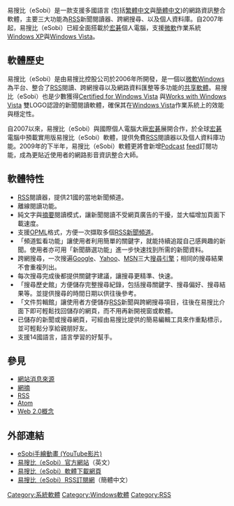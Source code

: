 {{noteTA
|G1=IT
}}
{{Infobox Software
| name                   = eSobi
| logo                   =
| screenshot             =
| caption                =
| author                 =
| developer              = 易搜比控股公司 (esobi Inc.)
| programming language   =
| operating system       = [[Microsoft_Windows|Microsoft Windows]]
| platform               =
| language               =
| status                 = 支援，開發中
| genre                  = [[RSS|RSS]]新聞閱讀器、跨網搜尋、網路資訊整合
| license                = [[共享軟體|共享軟體]]
| website                = [http://www.esobi.com www.eSobi.com]
}}

易搜比（eSobi）是一款支援多國語言 (包括[[繁體中文|繁體中文]]與[[簡體中文|簡體中文]])的網路資訊整合軟體，主要三大功能為[[RSS|RSS]]新聞閱讀器、跨網搜尋、以及個人資料庫。自2007年起，易搜比（eSobi）已經全面搭載於[[宏碁|宏碁]]個人電腦，支援[[微軟|微軟]]作業系統[[Windows_XP|Windows XP]]與[[Windows_Vista|Windows Vista]]。

== 軟體歷史 ==
易搜比（eSobi）是由易搜比控股公司於2006年所開發，是一個以[[微軟|微軟]][[Microsoft_Windows|Windows]]為平台、整合了[[RSS|RSS]]閱讀、跨網搜尋以及網路資料匯整等多功能的[[共享軟體|共享軟體]]。易搜比（eSobi）也是少數獲得[http://www.microsoft.com/windows/windows-vista/get/look-for-the-logo.aspx Certified for Windows Vista] {{Wayback|url=http://www.microsoft.com/windows/windows-vista/get/look-for-the-logo.aspx |date=20091008073108 }}與[http://www.microsoft.com/windows/windows-vista/get/look-for-the-logo.aspx Works with Windows Vista] {{Wayback|url=http://www.microsoft.com/windows/windows-vista/get/look-for-the-logo.aspx |date=20091008073108 }}雙LOGO認證的新聞閱讀軟體，確保其在[[Windows_Vista|Windows Vista]]作業系統上的效能與穩定性。

自2007以來，易搜比（eSobi）與國際個人電腦大廠[[宏碁|宏碁]]展開合作，於全球[[宏碁|宏碁]]電腦中預載實用版易搜比（eSobi）軟體，提供免費[[RSS|RSS]]閱讀器以及個人資料庫功能。2009年的下半年，易搜比（eSobi）軟體更將會新增[[播客|Podcast]] [[消息來源|feed]]訂閱功能，成為更貼近使用者的網路影音資訊整合大師。

== 軟體特性 ==
*[[RSS|RSS]]閱讀器，提供21國的當地新聞頻道。
*離線閱讀功能。
*純文字與[[摘要|摘要]]閱讀模式，讓新聞閱讀不受網頁廣告的干擾，並大幅增加頁面下載速度。
*支援[[OPML|OPML]]格式，方便一次擷取多個[[消息來源|RSS新聞頻道]]。
*「頻道監看功能」讓使用者利用簡單的關鍵字，就能持續追蹤自己感興趣的新聞。使用者亦可用「新聞篩選功能」進一步快速找到所需的新聞資料。
*跨網搜尋，一次搜遍[[Google公司|Google]]、[[雅虎|Yahoo]]、[[MSN|MSN]]三大[[搜尋引擎|搜尋引擎]]；相同的搜尋結果不會重複列出。
*每次搜尋完成後都提供關鍵字建議，讓搜尋更精準、快速。
*「搜尋歷史館」方便儲存完整搜尋紀錄，包括搜尋關鍵字、搜尋偏好、搜尋結果等。並提供搜尋的時間日期以供往後參考。
*「文件剪輯館」讓使用者方便儲存[[RSS|RSS]]新聞與跨網搜尋項目，往後在易搜比介面下即可輕鬆找回儲存的網頁，而不用再新開視窗或軟體。
*已儲存的新聞或搜尋網頁，可經由易搜比提供的簡易編輯工具來作重點標示，並可輕鬆分享給親朋好友。
*支援14國語言，語言學習的好幫手。

== 參見 ==
*[[消息來源|網站消息來源]]
*[[社會性書籤|網摘]]
*[[RSS|RSS]]
*[[Atom_(標準)|Atom]]
*[[Web_2.0|Web 2.0概念]]

== 外部連結 ==
* [http://www.youtube.com/watch?v=ID09pY53_ZY eSobi手繪動畫 (YouTube影片)] {{Wayback|url=http://www.youtube.com/watch?v=ID09pY53_ZY |date=20160417000131 }}
*[https://web.archive.org/web/20100210020804/http://www.esobi.com/ 易搜比（eSobi）官方網站]（英文）
*[https://web.archive.org/web/20090518054519/http://www.esobi.com/en/product/overview.jsp 易搜比（eSobi）軟體下載網頁]
*[http://club.esobi.com.cn/ 易搜比（eSobi）RSS訂閱網]{{dead link|date=2018年3月 |bot=InternetArchiveBot |fix-attempted=yes }}（簡體中文）

[[Category:系統軟體|Category:系統軟體]]
[[Category:Windows軟體|Category:Windows軟體]]
[[Category:RSS|Category:RSS]]